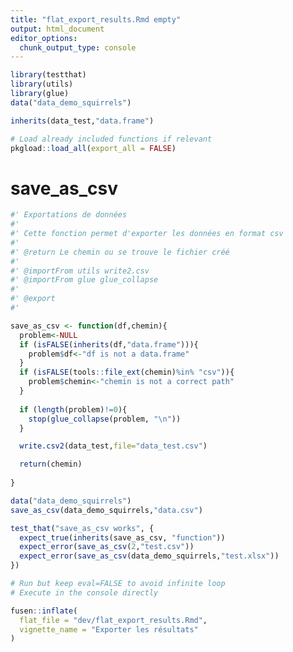 ```yaml
---
title: "flat_export_results.Rmd empty"
output: html_document
editor_options: 
  chunk_output_type: console
---
```


```r
library(testthat)
library(utils)
library(glue)
data("data_demo_squirrels")

inherits(data_test,"data.frame")


```

```r
# Load already included functions if relevant
pkgload::load_all(export_all = FALSE)
```


# save_as_csv
    
```r
#' Exportations de données
#' 
#' Cette fonction permet d'exporter les données en format csv
#' 
#' @return Le chemin ou se trouve le fichier créé
#' 
#' @importFrom utils write2.csv 
#' @importFrom glue glue_collapse
#' 
#' @export
#'  

save_as_csv <- function(df,chemin){
  problem<-NULL
  if (isFALSE(inherits(df,"data.frame"))){
    problem$df<-"df is not a data.frame"
  } 
  if (isFALSE(tools::file_ext(chemin)%in% "csv")){
    problem$chemin<-"chemin is not a correct path"
  } 
  
  if (length(problem)!=0){
    stop(glue_collapse(problem, "\n"))
  }

  write.csv2(data_test,file="data_test.csv")

  return(chemin)
  
}
```
  
```r
data("data_demo_squirrels")
save_as_csv(data_demo_squirrels,"data.csv")
```
  
```r
test_that("save_as_csv works", {
  expect_true(inherits(save_as_csv, "function"))
  expect_error(save_as_csv(2,"test.csv"))
  expect_error(save_as_csv(data_demo_squirrels,"test.xlsx"))
})
```
  



```r
# Run but keep eval=FALSE to avoid infinite loop
# Execute in the console directly

fusen::inflate(
  flat_file = "dev/flat_export_results.Rmd",
  vignette_name = "Exporter les résultats"
)

```



